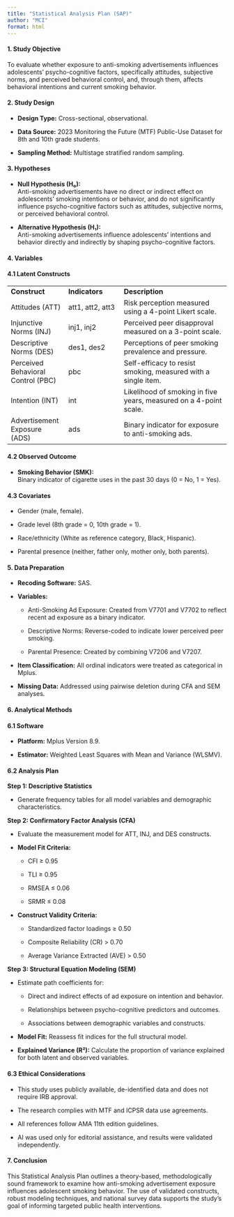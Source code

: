 ```yaml
---
title: "Statistical Analysis Plan (SAP)"
author: "MCI"
format: html
---
```


#### **1. Study Objective**

To evaluate whether exposure to anti-smoking advertisements influences adolescents’ psycho-cognitive factors, specifically attitudes, subjective norms, and perceived behavioral control, and, through them, affects behavioral intentions and current smoking behavior.

#### **2. Study Design**

-   **Design Type:** Cross-sectional, observational.

-   **Data Source:** 2023 Monitoring the Future (MTF) Public-Use Dataset for 8th and 10th grade students.

-   **Sampling Method:** Multistage stratified random sampling.

#### **3. Hypotheses**

-   **Null Hypothesis (H₀):**\
    Anti-smoking advertisements have no direct or indirect effect on adolescents’ smoking intentions or behavior, and do not significantly influence psycho-cognitive factors such as attitudes, subjective norms, or perceived behavioral control.

-   **Alternative Hypothesis (H₁):**\
    Anti-smoking advertisements influence adolescents’ intentions and behavior directly and indirectly by shaping psycho-cognitive factors.

#### **4. Variables**

#### 4.1 Latent Constructs

|  |  |  |
|-------------------|------------------|-----------------------------------|
| **Construct** | **Indicators** | **Description** |
| Attitudes (ATT) | att1, att2, att3 | Risk perception measured using a 4-point Likert scale. |
| Injunctive Norms (INJ) | inj1, inj2 | Perceived peer disapproval measured on a 3-point scale. |
| Descriptive Norms (DES) | des1, des2 | Perceptions of peer smoking prevalence and pressure. |
| Perceived Behavioral Control (PBC) | pbc | Self-efficacy to resist smoking, measured with a single item. |
| Intention (INT) | int | Likelihood of smoking in five years, measured on a 4-point scale. |
| Advertisement Exposure (ADS) | ads | Binary indicator for exposure to anti-smoking ads. |

#### **4.2 Observed Outcome**

-   **Smoking Behavior (SMK):**\
    Binary indicator of cigarette uses in the past 30 days (0 = No, 1 = Yes).

#### **4.3 Covariates**

-   Gender (male, female).

-   Grade level (8th grade = 0, 10th grade = 1).

-   Race/ethnicity (White as reference category, Black, Hispanic).

-   Parental presence (neither, father only, mother only, both parents).

#### **5. Data Preparation**

-   **Recoding Software:** SAS.

-   **Variables:**

    -   Anti-Smoking Ad Exposure: Created from V7701 and V7702 to reflect recent ad exposure as a binary indicator.

    -   Descriptive Norms: Reverse-coded to indicate lower perceived peer smoking.

    -   Parental Presence: Created by combining V7206 and V7207.

-   **Item Classification:** All ordinal indicators were treated as categorical in Mplus.

-   **Missing Data:** Addressed using pairwise deletion during CFA and SEM analyses.

#### **6. Analytical Methods**

#### **6.1 Software**

-   **Platform:** Mplus Version 8.9.

-   **Estimator:** Weighted Least Squares with Mean and Variance (WLSMV).

#### **6.2 Analysis Plan**

**Step 1: Descriptive Statistics**

-   Generate frequency tables for all model variables and demographic characteristics.

**Step 2: Confirmatory Factor Analysis (CFA)**

-   Evaluate the measurement model for ATT, INJ, and DES constructs.

-   **Model Fit Criteria:**

    -   CFI ≥ 0.95

    -   TLI ≥ 0.95

    -   RMSEA ≤ 0.06

    -   SRMR ≤ 0.08

-   **Construct Validity Criteria:**

    -   Standardized factor loadings ≥ 0.50

    -   Composite Reliability (CR) \> 0.70

    -   Average Variance Extracted (AVE) \> 0.50

**Step 3: Structural Equation Modeling (SEM)**

-   Estimate path coefficients for:

    -   Direct and indirect effects of ad exposure on intention and behavior.

    -   Relationships between psycho-cognitive predictors and outcomes.

    -   Associations between demographic variables and constructs.

-   **Model Fit:** Reassess fit indices for the full structural model.

-   **Explained Variance (R²):** Calculate the proportion of variance explained for both latent and observed variables.

#### **6.3 Ethical Considerations**

-   This study uses publicly available, de-identified data and does not require IRB approval.

-   The research complies with MTF and ICPSR data use agreements.

-   All references follow AMA 11th edition guidelines.

-   AI was used only for editorial assistance, and results were validated independently.

#### **7. Conclusion**

This Statistical Analysis Plan outlines a theory-based, methodologically sound framework to examine how anti-smoking advertisement exposure influences adolescent smoking behavior. The use of validated constructs, robust modeling techniques, and national survey data supports the study’s goal of informing targeted public health interventions.
